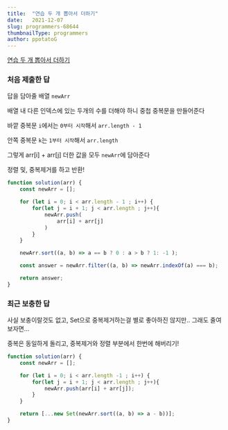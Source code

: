 ```yaml
---
title:  "연습 두 개 뽑아서 더하기"
date:   2021-12-07
slug: programmers-68644
thumbnailType: programmers
author: ppotatoG
---
```


[연습 두 개 뽑아서 더하기](https://programmers.co.kr/learn/courses/30/lessons/68644?language=javascript)

### 처음 제출한 답

답을 담아줄 배열 `newArr`

배열 내 다른 인덱스에 있는 두개의 수를 더해야 하니 중첩 중복문을 만들어준다

바깥 중복문 `i`에서는 `0부터 시작`해서 `arr.length - 1`

안쪽 중복문 `k`는 `1부터 시작`해서 `arr.length`

그렇게 arr[i] + arr[j] 더한 값을 모두 `newArr`에 담아준다

정렬 및, 중복제거를 하고 반환!

```js
function solution(arr) {
    const newArr = [];

    for (let i = 0; i < arr.length - 1 ; i++) {
        for(let j = i + 1; j < arr.length ; j++){
            newArr.push(
                arr[i] + arr[j]
            )
        }
    }

    newArr.sort((a, b) => a == b ? 0 : a > b ? 1: -1 );

    const answer = newArr.filter((a, b) => newArr.indexOf(a) === b);

    return answer;
}
```

### 최근 보충한 답

사실 보충이랄것도 없고, Set으로 중복제거하는걸 별로 좋아하진 않지만.. 그래도 줄여보자면...

중복은 동일하게 돌리고, 중복제거와 정렬 부분에서 한번에 해버리기!

```js
function solution(arr) {
    const newArr = [];

    for (let i = 0; i < arr.length -1 ; i++) {
        for(let j = i + 1; j < arr.length ; j++){
            newArr.push(arr[i] + arr[j]);
        }
    }

    return [...new Set(newArr.sort((a, b) => a - b))];
}
```
